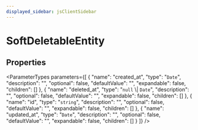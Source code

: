 ```yaml
---
displayed_sidebar: jsClientSidebar
---
```



# SoftDeletableEntity

## Properties

<ParameterTypes parameters={[
  {
    "name": "created_at",
    "type": "`Date`",
    "description": "",
    "optional": false,
    "defaultValue": "",
    "expandable": false,
    "children": []
  },
  {
    "name": "deleted_at",
    "type": "`null` \\| `Date`",
    "description": "",
    "optional": false,
    "defaultValue": "",
    "expandable": false,
    "children": []
  },
  {
    "name": "id",
    "type": "`string`",
    "description": "",
    "optional": false,
    "defaultValue": "",
    "expandable": false,
    "children": []
  },
  {
    "name": "updated_at",
    "type": "`Date`",
    "description": "",
    "optional": false,
    "defaultValue": "",
    "expandable": false,
    "children": []
  }
]} />
